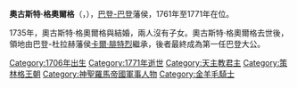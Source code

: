 {{Multiple issues|
{{Expand language|1=en|time=2020-11-30T05:19:54+00:00}}
{{Unreferenced|time=2020-11-30T05:19:54+00:00}}
}}
{{Infobox noble
| name        = 奧古斯特·格奧爾格
| image       = August Georg Simpert von Baden-Baden.jpg
| succession  = 巴登-巴登藩侯
| reign       = 1761年 — 1771年
| predecessor = [[路德維希·格奧爾格_(巴登-巴登)|路德維希·格奧爾格]]
| successor   = [[卡尔·弗里德里希_(巴登)|卡爾·腓特烈]]
| birth_date  = {{Birth date|1706|1|14|df=y}}
| birth_place = [[拉施塔特|拉施塔特]]
| death_date  = {{Death date and age|1771|10|21|1706|1|14|df=y}}
| death_place = 拉施塔特
| noble family= [[哲林根王朝|哲林根王朝]]
| father      = [[路德维希·威廉_(巴登-巴登)|巴登-巴登藩侯路德維希·威廉]]
| mother      = [[法蘭西絲卡·希比拉·奧古斯塔|法蘭西絲卡·希比拉·奧古斯塔]]
| religion    = [[羅馬天主教|羅馬天主教]]
}}

'''奧古斯特·格奧爾格'''（{{lang-de|August Georg}}，{{bd|1706年|1月14日|1771年|10月21日}}），[[巴登-巴登藩侯國|巴登-巴登]]藩侯，1761年至1771年在位。

1735年，奧古斯特·格奧爾格與{{le|瑪麗·維多利亞·艾倫貝格|Princess Marie Victoire d'Arenberg}}結婚，兩人沒有子女。奧古斯特·格奧爾格去世後，領地由巴登-杜拉赫藩侯[[卡尔·弗里德里希_(巴登)|卡爾·腓特烈]]繼承，後者最終成為第一任巴登大公。

{{神聖羅馬帝國帝國陸軍元帥 (1745年－1806年)}}
[[Category:1706年出生|Category:1706年出生]]
[[Category:1771年逝世|Category:1771年逝世]]
[[Category:天主教君主|Category:天主教君主]]
[[Category:策林格王朝|Category:策林格王朝]]
[[Category:神聖羅馬帝國軍事人物|Category:神聖羅馬帝國軍事人物]]
[[Category:金羊毛騎士|Category:金羊毛騎士]]